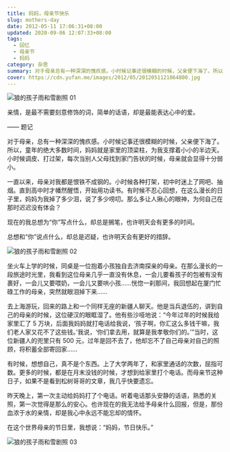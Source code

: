 ```yaml
---
title: 妈妈，母亲节快乐
slug: mothers-day
date: 2012-05-11 17:06:31+08:00
updated: 2020-09-06 12:07:33+08:00
tags:
  - 回忆
  - 母亲节
  - 妈妈
category: 杂思
summary: 对于母亲总有一种深深的愧疚感。小时候记事还很模糊的时候，父亲便下海了。所以，童年的绝大多数时间，妈妈就是家里的顶梁柱，为我支撑着小小的半边天。
cover: https://cdn.yufan.me/images/2012/05/2012051121064800.jpg
---
```


![狼的孩子雨和雪剧照 01](https://cdn.yufan.me/images/2012/05/2012051121114900.jpg)

<MusicPlayer id={459069} />

亲情，是最不需要刻意修饰的词，简单的话语，却是最能表达心中的爱。

—— 题记

对于母亲，总有一种深深的愧疚感。小时候记事还很模糊的时候，父亲便下海了。所以，童年的绝大多数时间，妈妈就是家里的顶梁柱，为我支撑着小小的半边天。小时候调皮、打过架，每次当别人父母找到家门告状的时候，母亲就会显得十分弱小。

一直以来，母亲对我都是恨铁不成钢的。小时候各种打架，初中时迷上了网吧、抽烟。直到高中时才幡然醒悟，开始用功读书。有时候不忍心回想，在这么漫长的日子里，妈妈为我掉了多少泪，说了多少唠叨。那么多让人揪心的眼神，为何自己在那时迟迟没有体会？

现在的我总想为“你”写点什么，却总是搁笔，也许明天会有更多的时间。

总想和“你”说点什么，却总是迟疑，也许明天会有更好的措辞。

![狼的孩子雨和雪剧照 02](https://cdn.yufan.me/images/2012/05/2012051121115700.jpg)

坐火车上学的时候，同桌是一位抱着小孩独自去济南探亲的母亲。在那么漫长的一段旅途时光里，我看到这位母亲几乎一直没有休息，一会儿要看孩子的包被有没有裹好，一会儿又要喂奶，一会儿又要哄小孩……恍惚一刹那间，我回想起在厦门忙碌工作的母亲，突然就眼泪掉下来……

去上海游玩，回来的路上和一个同样无座的新疆人聊天。他是当兵退伍的，讲到自己的母亲的时候，这位硬汉的眼眶湿了。他有些沙哑地说：“今年过年的时候我给家里汇了 5 万块，后面我妈妈就打电话给我说，‘孩子啊，你汇这么多钱干嘛，我们老人家又花不了这些钱。’我说，‘你们拿去用，就算是我孝敬你们的。’”当时，这位新疆人的兜里只有 500 元，过年是回不去了，他却忘不了自己母亲对自己的照顾，将积蓄全部寄回家……

有时候，想想自己，真不是个东西。上了大学两年了，和家里通话的次数，屈指可数。更多的时候，都是在月末没钱的时候，才想到给家里打个电话。而母亲节这种日子，如果不是看到松树哥哥的文章，我几乎快要遗忘。

昨天晚上，第一次主动给妈妈打了个电话。听着电话那头安静的话语，熟悉的关照，第一次觉得是那么的安心。也许现在的我无法给予母亲什么回报，但是，那份血浓于水的亲情，却是我心中永远不能忘却的情怀。

在这个世界母亲的节日里，我想说：“妈妈，节日快乐。”

![狼的孩子雨和雪剧照 03](https://cdn.yufan.me/images/2012/05/2012051121120000.jpg)
